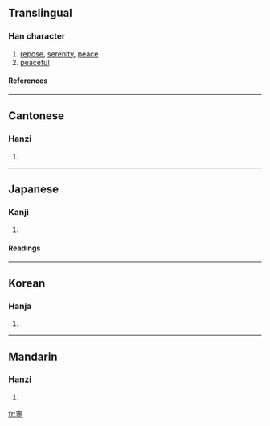 {{see|宁}}

==Translingual==
===Han character===
{{Han char|rn=40|rad=宀|as=11|sn=14|four=3020<sub>1</sub>|canj=十心月弓 (JPBN)}}
# [[repose]], [[serenity]], [[peace]]
# [[peaceful]]
====References====
{{Han ref|kx=0291.080|dkj=07296|dj=0577.020|hdz=20949.050|uh=5BE7|ud=23527|bh=B9E7|bd=47591}}

----
==Cantonese==
===Hanzi===
{{yue-hanzi|jyut=|y=ning4}}
# {{defn|Cantonese}}

----
==Japanese==
===Kanji===
{{ja-kanji|grade=|rs=宀11}}
# {{defn|Japanese}} 
====Readings====
{{ja-readings|on=[[ねい]] (nei), [[にょう]] (nyō)|kun=[[やすい]] (yasui), [[むしろ]] (mushiro), [[なんぞ]] (nanzo)}}

----
==Korean==
===Hanja===
{{ko-hanja|hangeul=녕|eumhun=편안할|rv=nyeong|mr=nyŏng}}
# {{defn|Korean}}

----
==Mandarin==
===Hanzi===
{{cmn-hanzi|sim=宁|pin=[[zhù]] (zhu4), [[níng]] (ning2), [[nìng]] (ning4) |wg=chu<sup>4</sup>}}
# {{defn|Mandarin}}

[[fr:寧]]